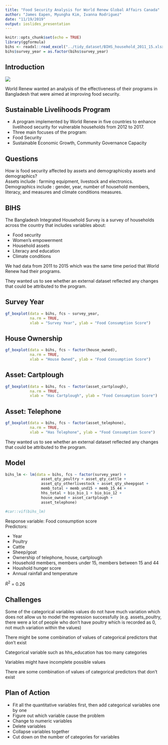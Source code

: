 ```yaml
---
title: "Food Security Analysis for World Renew Global Affairs Canada"
author: "James Eapen, Myungha Kim, Ivanna Rodriguez"
date: "11/19/2019"
output: ioslides_presentation
---
```


```r
knitr::opts_chunk$set(echo = TRUE)
library(ggformula)
bihs <- readxl::read_excel("../tidy_dataset/BIHS_household_2011_15.xlsx")
bihs$survey_year = as.factor(bihs$survey_year)
```

## Introduction
\n
![](WR_logos-1.png)


\n

World Renew wanted an analysis of the effectiveness of their programs in Bangladesh that were aimed at improving food security.


## Sustainable Livelihoods Program

  - A program implemented by World Renew in five countries to enhance livelihood security for vulnerable households from 2012 to 2017.
  - Three main focuses of the program: 
  - Food Security
  - Sustainable Economic Growth, Community Governance Capacity
    

## Questions
How is food security affected by assets and demographicsby assets and demographics?  
\n
Assets include : farming equipment, livestock and electronics.  
\n
Demographics include : gender, year, number of household members, literacy, and measures and climate conditions measures.

## BIHS
The Bangladesh Integrated Household Survey is a survey of households across the country that includes variables about:

 - Food security
 - Women's empowerment
 - Household assets
 - Literacy and education
 - Climate conditions
 
We had data from 2011 to 2015 which was the same time period that World Renew had their programs.

They wanted us to see whether an external dataset reflected any changes that could be attributed to the program.


## Survey Year
```r
gf_boxplot(data = bihs, fcs ~ survey_year, 
           na.rm = TRUE, 
           xlab = "Survey Year", ylab = "Food Consumption Score")
```

## House Ownership
```r
gf_boxplot(data = bihs, fcs ~ factor(house_owned), 
           na.rm = TRUE, 
           xlab = "House Owned", ylab = "Food Consumption Score")

```

## Asset: Cartplough
```r
gf_boxplot(data = bihs, fcs ~ factor(asset_cartplough), 
           na.rm = TRUE, 
           xlab = "Has Cartplough", ylab = "Food Consumption Score")

```

## Asset: Telephone
```r
gf_boxplot(data = bihs, fcs ~ factor(asset_telephone), 
           na.rm = TRUE, 
           xlab = "Has Telephone", ylab = "Food Consumption Score")

```


\n
They wanted us to see whether an external dataset reflected any changes that could be attributed to the program.

## Model

```r
bihs_lm <- lm(data = bihs, fcs ~ factor(survey_year) + 
                asset_qty_poultry + asset_qty_cattle + 
                asset_qty_otherlivestock + asset_qty_sheepgoat + 
                memb_total + memb_und15 + memb_15_44 + 
                hhs_total + bio_bio_1 + bio_bio_12 + 
                house_owned + asset_cartplough + 
                asset_telephone)

#car::vif(bihs_lm)
```

Response variable: Food consumption score  
Predictors: 

 - Year
 - Poultry
 - Cattle
 - Sheep/goat
 - Ownership of telephone, house, cartplough
 - Household members, members under 15, members between 15 and 44
 - Houshold hunger score
 - Annual rainfall and temperature
 
$R^2$ = 0.26

## Challenges
\n
Some of the categorical variables values do not have much variation which does not allow us to model the regression successfully \n 
(e.g. assets_poultry, there were a lot of people who don’t have poultry which is recorded as 0, not much variation within the values)

\n
There might be some combination of values of categorical predictors that don’t exist 

\n
Categorical variable such as hhs_education has too many categories

\n
Variables might have incomplete possible values

\n

There are some combination of values of categorical predictors that don’t exist 

## Plan of Action
\n
 - Fit all the quantitative variables first, then add categorical variables one by one 
 - Figure out which variable cause the problem 
 - Change to numeric variables
 - Delete variables
 - Collapse variables together
 - Cut down on the number of categories for variables
